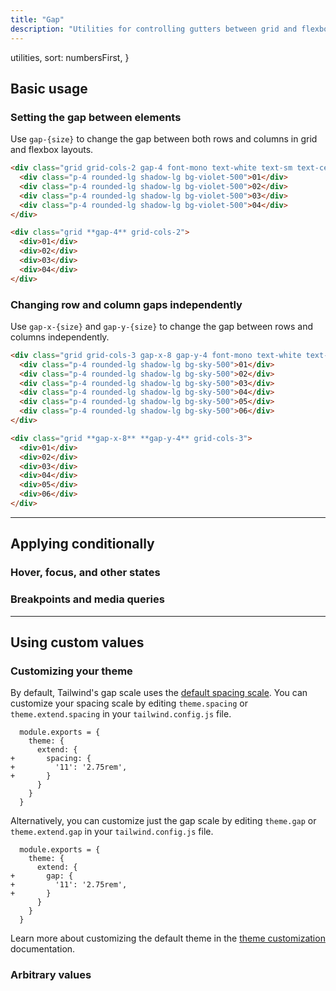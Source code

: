 ```yaml
---
title: "Gap"
description: "Utilities for controlling gutters between grid and flexbox items."
---
```



  utilities,
  sort: numbersFirst,
}

## Basic usage

### Setting the gap between elements

Use `gap-{size}` to change the gap between both rows and columns in grid and flexbox layouts.

```html {{ mode: 'example' }}
<div class="grid grid-cols-2 gap-4 font-mono text-white text-sm text-center font-bold leading-6 bg-stripes-violet rounded-lg">
  <div class="p-4 rounded-lg shadow-lg bg-violet-500">01</div>
  <div class="p-4 rounded-lg shadow-lg bg-violet-500">02</div>
  <div class="p-4 rounded-lg shadow-lg bg-violet-500">03</div>
  <div class="p-4 rounded-lg shadow-lg bg-violet-500">04</div>
</div>
```

```html
<div class="grid **gap-4** grid-cols-2">
  <div>01</div>
  <div>02</div>
  <div>03</div>
  <div>04</div>
</div>
```

### Changing row and column gaps independently

Use `gap-x-{size}` and `gap-y-{size}` to change the gap between rows and columns independently.

```html {{ mode: 'example' }}
<div class="grid grid-cols-3 gap-x-8 gap-y-4 font-mono text-white text-sm text-center font-bold leading-6 bg-stripes-sky rounded-lg">
  <div class="p-4 rounded-lg shadow-lg bg-sky-500">01</div>
  <div class="p-4 rounded-lg shadow-lg bg-sky-500">02</div>
  <div class="p-4 rounded-lg shadow-lg bg-sky-500">03</div>
  <div class="p-4 rounded-lg shadow-lg bg-sky-500">04</div>
  <div class="p-4 rounded-lg shadow-lg bg-sky-500">05</div>
  <div class="p-4 rounded-lg shadow-lg bg-sky-500">06</div>
</div>
```

```html
<div class="grid **gap-x-8** **gap-y-4** grid-cols-3">
  <div>01</div>
  <div>02</div>
  <div>03</div>
  <div>04</div>
  <div>05</div>
  <div>06</div>
</div>
```

---

## <Heading ignore>Applying conditionally</Heading>

### <Heading ignore>Hover, focus, and other states</Heading>

<HoverFocusAndOtherStates defaultClass="grid gap-4" featuredClass="gap-6" />

### <Heading ignore>Breakpoints and media queries</Heading>

<BreakpointsAndMediaQueries defaultClass="grid gap-4" featuredClass="gap-6" />

---

## Using custom values

### Customizing your theme

By default, Tailwind's gap scale uses the [default spacing scale](/docs/customizing-spacing). You can customize your spacing scale by editing `theme.spacing` or `theme.extend.spacing` in your `tailwind.config.js` file.

```diff-js {{ filename: 'tailwind.config.js' }}
  module.exports = {
    theme: {
      extend: {
+       spacing: {
+         '11': '2.75rem',
+       }
      }
    }
  }
```

Alternatively, you can customize just the gap scale by editing `theme.gap` or `theme.extend.gap` in your `tailwind.config.js` file.

```diff-js {{ filename: 'tailwind.config.js' }}
  module.exports = {
    theme: {
      extend: {
+       gap: {
+         '11': '2.75rem',
+       }
      }
    }
  }
```

Learn more about customizing the default theme in the [theme customization](/docs/theme#customizing-the-default-theme) documentation.

### Arbitrary values

<ArbitraryValues property="gap" defaultClass="grid" featuredClass="gap-[2.75rem]" />

